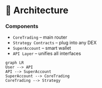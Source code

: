# 🧠 Architecture

### Components
- `CoreTrading` – main router
- `Strategy Contracts` – plug into any DEX
- `SuperAccount` – smart wallet
- `API Layer` – unifies all interfaces

```mermaid
graph LR
User --> API
API --> SuperAccount
SuperAccount --> CoreTrading
CoreTrading --> Strategy
